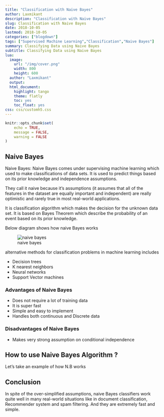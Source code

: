 ```yaml
---
title: "Classification with Naive Bayes"
author: Laxmikant 
description: "Classification with Naive Bayes"
slug: Classification with Naive Bayes
date: 2018-10-05
lastmod: 2018-10-05
categories: ["blogdown"]
tags: ["Supervised Machine Learning","Classification","Naive Bayes"]
summary: Classifying Data using Naive Bayes
subtitle: Classifying Data using Naive Bayes
lua:
  image:
    url: "/img/cover.png"
    width: 800
    height: 600
  author: "Laxmikant"
  output:
  html_document:
    highlight: tango
    theme: flatly
    toc: yes
    toc_float: yes
css: css/customh5.css
---
```


<!--more-->


```r
knitr::opts_chunk$set(
	echo = TRUE,
	message = FALSE,
	warning = FALSE
)
```


## Naive Bayes 

Naive Bayes: Naive Bayes comes under supervising machine learning which used to make classifications of data sets. It is used to predict things based on its prior knowledge and independence assumptions.

They call it naive because it’s assumptions (it assumes that all of the features in the dataset are equally important and independent) are really optimistic and rarely true in most real-world applications.

It is classification algorithm which makes the decision for the unknown data set. It is based on Bayes Theorem which describe the probability of an event based on its prior knowledge.

Below diagram shows how naive Bayes works

![naive bayes](/img/nb.png)

alternative methods for classification problems in machine learning includes

*   Decision trees
*   K nearest neighbors
*   Neural networks
*   Support Vector machines

### Advantages of Naive Bayes

- Does not require a lot of training data
- It is super fast
- Simple and easy to implement
- Handles both continuous and Discrete data

### Disadvantages of Naive Bayes

 - Makes very strong assumption on conditional independence
 
## How to use Naive Bayes Algorithm ?

Let's take an example of how N.B works 
 
 
## Conclusion

In spite of the over-simplified assumptions, naive Bayes classifiers work quite well in many real-world situations like in document classification, Recommender system and spam filtering. And they are extremely fast and simple. 
